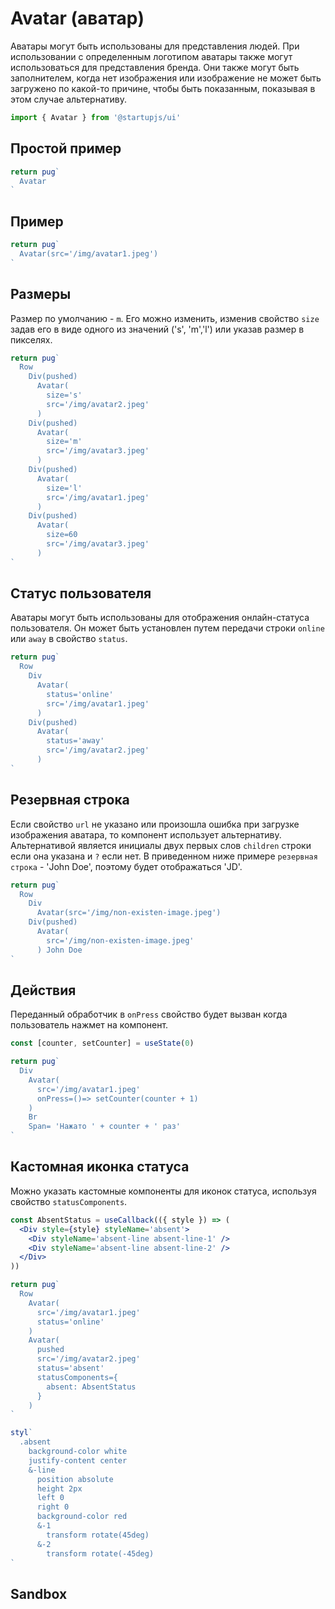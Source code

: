 
# Avatar (аватар)
Аватары могут быть использованы для представления людей. При использовании с определенным логотипом аватары также могут использоваться для представления бренда. Они также могут быть заполнителем, когда нет изображения или изображение не может быть загружено по какой-то причине, чтобы быть показанным, показывая в этом случае альтернативу.

```js
import { Avatar } from '@startupjs/ui'
```

## Простой пример
```jsx example
return pug`
  Avatar
`
```

## Пример

```jsx example
return pug`
  Avatar(src='/img/avatar1.jpeg')
`
```

## Размеры

Размер по умолчанию - `m`. Его можно изменить, изменив свойство `size` задав его в виде одного из значений ('s', 'm','l') или указав размер в пикселях.

```jsx example
return pug`
  Row
    Div(pushed)
      Avatar(
        size='s'
        src='/img/avatar2.jpeg'
      )
    Div(pushed)
      Avatar(
        size='m'
        src='/img/avatar3.jpeg'
      )
    Div(pushed)
      Avatar(
        size='l'
        src='/img/avatar1.jpeg'
      )
    Div(pushed)
      Avatar(
        size=60
        src='/img/avatar3.jpeg'
      )
`
```

## Статус пользователя

Аватары могут быть использованы для отображения онлайн-статуса пользователя. Он может быть установлен путем передачи строки `online` или `away` в свойство `status`.

```jsx example
return pug`
  Row
    Div
      Avatar(
        status='online'
        src='/img/avatar1.jpeg'
      )
    Div(pushed)
      Avatar(
        status='away'
        src='/img/avatar2.jpeg'
      )
`
```

## Резервная строка

Если свойство `url` не указано или произошла ошибка при загрузке изображения аватара, то компонент использует альтернативу. Альтернативой является инициалы двух первых слов `children` строки если она указана и `?` если нет. В приведенном ниже примере `резервная строка` - 'John Doe', поэтому будет отображаться 'JD'.

```jsx example
return pug`
  Row
    Div
      Avatar(src='/img/non-existen-image.jpeg')
    Div(pushed)
      Avatar(
        src='/img/non-existen-image.jpeg'
      ) John Doe
`
```

## Действия

Переданный обработчик в `onPress` свойство будет вызван когда пользователь нажмет на компонент.

```jsx example
const [counter, setCounter] = useState(0)

return pug`
  Div
    Avatar(
      src='/img/avatar1.jpeg'
      onPress=()=> setCounter(counter + 1)
    )
    Br
    Span= 'Нажато ' + counter + ' раз'
`
```

## Кастомная иконка статуса

Можно указать кастомные компоненты для иконок статуса, используя свойство `statusComponents`.

```jsx example
const AbsentStatus = useCallback(({ style }) => (
  <Div style={style} styleName='absent'>
    <Div styleName='absent-line absent-line-1' />
    <Div styleName='absent-line absent-line-2' />
  </Div>
))

return pug`
  Row
    Avatar(
      src='/img/avatar1.jpeg'
      status='online'
    )
    Avatar(
      pushed
      src='/img/avatar2.jpeg'
      status='absent'
      statusComponents={
        absent: AbsentStatus
      }
    )
`

styl`
  .absent
    background-color white
    justify-content center
    &-line
      position absolute
      height 2px
      left 0
      right 0
      background-color red
      &-1
        transform rotate(45deg)
      &-2
        transform rotate(-45deg)
`
```

## Sandbox

<Sandbox Component={Avatar} />
